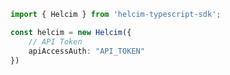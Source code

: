 ```typescript index.ts
import { Helcim } from 'helcim-typescript-sdk';

const helcim = new Helcim({
    // API Token
    apiAccessAuth: "API_TOKEN"
})
```